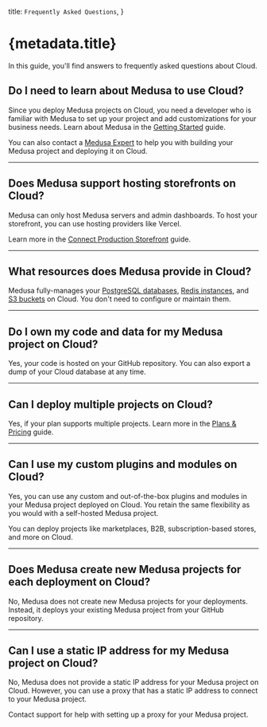   title: `Frequently Asked Questions`,
}

# {metadata.title}

In this guide, you'll find answers to frequently asked questions about Cloud.

## Do I need to learn about Medusa to use Cloud?

Since you deploy Medusa projects on Cloud, you need a developer who is familiar with Medusa to set up your project and add customizations for your business needs. Learn about Medusa in the [Getting Started](!docs!/learn) guide.

You can also contact a [Medusa Expert](https://medusajs.com/experts/) to help you with building your Medusa project and deploying it on Cloud.

---

## Does Medusa support hosting storefronts on Cloud?

Medusa can only host Medusa servers and admin dashboards. To host your storefront, you can use hosting providers like Vercel.

Learn more in the [Connect Production Storefront](../connect-storefront/page.mdx) guide.

---

## What resources does Medusa provide in Cloud?

Medusa fully-manages your [PostgreSQL databases](../database/page.mdx), [Redis instances](../redis/page.mdx), and [S3 buckets](../s3/page.mdx) on Cloud. You don't need to configure or maintain them.

---

## Do I own my code and data for my Medusa project on Cloud?

Yes, your code is hosted on your GitHub repository. You can also export a dump of your Cloud database at any time.

---

## Can I deploy multiple projects on Cloud?

Yes, if your plan supports multiple projects. Learn more in the [Plans & Pricing](../pricing/page.mdx) guide.

---

## Can I use my custom plugins and modules on Cloud?

Yes, you can use any custom and out-of-the-box plugins and modules in your Medusa project deployed on Cloud. You retain the same flexibility as you would with a self-hosted Medusa project.

You can deploy projects like marketplaces, B2B, subscription-based stores, and more on Cloud.

---

## Does Medusa create new Medusa projects for each deployment on Cloud?

No, Medusa does not create new Medusa projects for your deployments. Instead, it deploys your existing Medusa project from your GitHub repository.

---

## Can I use a static IP address for my Medusa project on Cloud?

No, Medusa does not provide a static IP address for your Medusa project on Cloud. However, you can use a proxy that has a static IP address to connect to your Medusa project.

Contact support for help with setting up a proxy for your Medusa project.